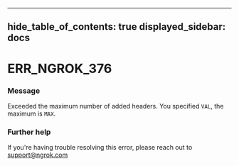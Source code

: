 

---
hide_table_of_contents: true
displayed_sidebar: docs
---


# ERR_NGROK_376

### Message
Exceeded the maximum number of added headers. You specified `VAL`, the maximum is `MAX`.

<ErrorDetails />



### Further help
If you're having trouble resolving this error, please reach out to [support@ngrok.com](mailto:support@ngrok.com?subject=Help%20with%20ERR_NGROK_376)

